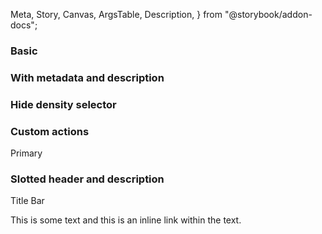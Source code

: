   Meta,
  Story,
  Canvas,
  ArgsTable,
  Description,
} from "@storybook/addon-docs";


<Meta title="React Components/Title Bar" component={IcTitleBar} />

<Description markdown={readme} />

### Basic

<Canvas>
  <Story name="Basic">
    <IcTitleBar heading="Title Bar" />
  </Story>
</Canvas>

### With metadata and description

<Canvas>
  <Story name="With metadata and description">
    <IcTitleBar
      heading="Title Bar"
      metadata="128 items | 32gb | Updated: 01/02/03"
      description="Data table description that describes the purpose of the table."
    />
  </Story>
</Canvas>

### Hide density selector

<Canvas>
  <Story name="Hide density selector">
    <IcTitleBar
      hideDensitySelect
      heading="Title Bar"
      metadata="128 items | 32gb | Updated: 01/02/03"
      description="Data table description that describes the purpose of the table."
    />
  </Story>
</Canvas>

### Custom actions

<Canvas>
  <Story name="Custom actions">
    <IcTitleBar heading="Title Bar" metadata="128 items | 32gb | Updated: 01/02/03" description="Data table description that describes the purpose of the table.">
      <IcButton slot="primary-action" size="small">Primary</IcButton>
      <IcButton slot="custom-actions" variant="icon" aria-label="Icon Button">
        <SlottedSVG path={mdiImage} viewBox="0 0 24 24"/>
      </IcButton>
    </IcTitleBar>
  </Story>
</Canvas>

### Slotted header and description

<Canvas>
  <Story name="Slotted header and description">
    <IcTitleBar hideDensitySelect>
      <IcTypography slot="heading" variant="h3">
        <IcLink href="/" inline>Title Bar</IcLink>
      </IcTypography>
      <IcTypography slot="description" variant="body">
        <p>
          This is some text and <IcLink href="/" inline>this is an inline link</IcLink> within
          the text.
        </p>
      </IcTypography>
    </IcTitleBar>
  </Story>
</Canvas>
